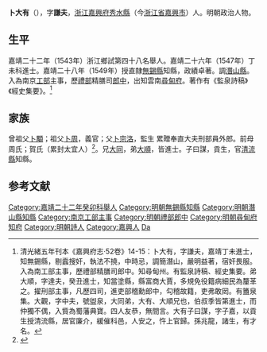 {{明清人物信息框
| 姓名 = 卜大有
| 原名 =
| 圖片名稱= 
| 圖片大小 =
| 圖片說明 = 
| 最高職務 = 雲南尋甸府知府
| 國家 = 大明 
| 爵位 =
| 籍貫 = [[浙江|浙江]][[嘉興府|嘉興府]][[秀水縣|秀水縣]]匠籍
| 族裔 = 
| 字號 = 字謙夫
| 諡號 =
| 出生日期 = 生年不詳
| 出生地點 = 
| 逝世日期 = 卒年不詳
| 逝世地點 =
| 墓葬 =
| 配偶 = 
| 親屬 = 
| 出身 =
* 嘉靖二十二年浙江鄉試第四十八名舉人
* 嘉靖二十六年丁未科同進士出身
| 經歷 =
| 著作 =  
*《監泉詩稿》
*《經史集要》
}}

'''卜大有'''（{{bd|？||？||catIdx=B卜}}），字'''謙夫'''，[[浙江|浙江]][[嘉興府|嘉興府]][[秀水縣|秀水縣]]（今[[浙江省|浙江省]][[嘉興市|嘉興市]]）人。明朝政治人物。

== 生平 ==
嘉靖二十二年（1543年）浙江鄉試第四十八名舉人。嘉靖二十六年（1547年）丁未科進士。嘉靖二十八年（1549年）授直隸[[無錫縣|無錫縣]]知縣，政績卓著。調[[潛山縣|潛山縣]]。入為南京[[工部|工部]]主事，歷[[禮部|禮部]]精膳司[[郎中|郎中]]，出知雲南[[尋甸府|尋甸府]]。著作有《監泉詩稿》《經史集要》。<ref>清光緒五年刊本《嘉興府志·52卷》14-15：卜大有，字謙夫，嘉靖丁未進士，知無錫縣，剔蠧搜奸，執法不撓，中時忌，調簡潛山，嚴明益著，宿奸畏服。入為南工部主事，歷禮部精膳司郎中。知尋甸州。有監泉詩稿、經史集要。弟大順，字達夫，癸丑進士，知當塗縣，縣富商大賈，多規免役籍病細民為釐革之。擢刑部主事，凡歷四司，進吏部稽勳郎中，勾稽故籍，吏弗敢㒺。有簠泉集。大觀，字中夫，號盥泉，大同弟，大有、大順兄也，伯叔季皆第進士，而仲獨不偶，入貲為蜀藩典寶。四人友恭，無間言。大有子曰謀，字子嘉，以貢生授清流縣，居官廉介，緩催科邑，人安之，忤上官歸。孫兆龍，諸生，有才名。</ref>

== 家族 ==
曾祖父[[卜顒|卜顒]]；祖父[[卜周|卜周]]，義官；父[[卜宗洛|卜宗洛]]，監生 累贈奉直大夫刑部員外郎。前母周氏；賀氏（累封太宜人）<ref>{{Cite book|title=天一阁藏明代科举录选刊 登科录 点校本|author=龚延明主编|publisher=宁波出版社|year=2016|isbn=978-7-5526-2320-8|location=宁波|pages=|quote=《天一閣藏明代科舉錄選刊.登科錄》之《嘉靖二十六年丁未科登科錄》}}</ref>。兄[[卜大同|大同]]，弟[[卜大順|大順]]，皆進士。子曰謀，貢生，官[[清流縣|清流縣]]知縣。

==参考文献==
{{reflist}}

{{嘉靖二十六年丁未科殿試金榜}}

{{DEFAULTSORT:Bu卜}}
[[Category:嘉靖二十二年癸卯科舉人|Category:嘉靖二十二年癸卯科舉人]]
[[Category:明朝無錫縣知縣|Category:明朝無錫縣知縣]]
[[Category:明朝潛山縣知縣|Category:明朝潛山縣知縣]]
[[Category:南京工部主事|Category:南京工部主事]]
[[Category:明朝禮部郎中|Category:明朝禮部郎中]]
[[Category:明朝尋甸府知府|Category:明朝尋甸府知府]]
[[Category:明朝詩人|Category:明朝詩人]]
[[Category:嘉興人|Category:嘉興人]]
[[Category:卜姓|Da]]